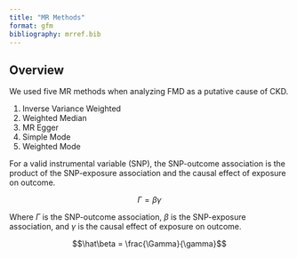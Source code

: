 ```yaml
---
title: "MR Methods"
format: gfm
bibliography: mrref.bib
---
```



## Overview

We used five MR methods when analyzing FMD as a putative cause of CKD.

1. Inverse Variance Weighted
1. Weighted Median
1. MR Egger
1. Simple Mode
1. Weighted Mode



For a valid instrumental variable (SNP), the SNP-outcome association is the product of the SNP-exposure association and the causal effect of exposure on outcome.

$$\Gamma = \beta\gamma$$

Where $\Gamma$ is the SNP-outcome association, $\beta$ is the SNP-exposure association, and $\gamma$ is the causal effect of exposure on outcome.

$$\hat\beta = \frac{\Gamma}{\gamma}$$


